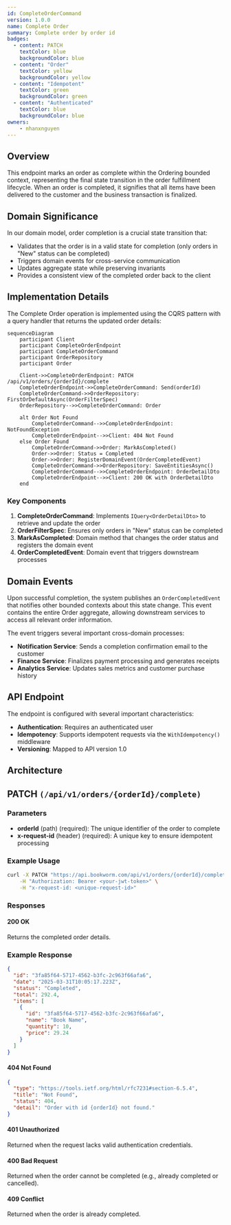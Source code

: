 ```yaml
---
id: CompleteOrderCommand
version: 1.0.0
name: Complete Order
summary: Complete order by order id
badges:
  - content: PATCH
    textColor: blue
    backgroundColor: blue
  - content: "Order"
    textColor: yellow
    backgroundColor: yellow
  - content: "Idempotent"
    textColor: green
    backgroundColor: green
  - content: "Authenticated"
    textColor: blue
    backgroundColor: blue
owners:
    - nhanxnguyen
---
```


## Overview

This endpoint marks an order as complete within the Ordering bounded context, representing the final state transition in the order fulfillment lifecycle. When an order is completed, it signifies that all items have been delivered to the customer and the business transaction is finalized.

## Domain Significance

In our domain model, order completion is a crucial state transition that:

- Validates that the order is in a valid state for completion (only orders in "New" status can be completed)
- Triggers domain events for cross-service communication
- Updates aggregate state while preserving invariants
- Provides a consistent view of the completed order back to the client

## Implementation Details

The Complete Order operation is implemented using the CQRS pattern with a query handler that returns the updated order details:

```mermaid
sequenceDiagram
    participant Client
    participant CompleteOrderEndpoint
    participant CompleteOrderCommand
    participant OrderRepository
    participant Order

    Client->>CompleteOrderEndpoint: PATCH /api/v1/orders/{orderId}/complete
    CompleteOrderEndpoint->>CompleteOrderCommand: Send(orderId)
    CompleteOrderCommand->>OrderRepository: FirstOrDefaultAsync(OrderFilterSpec)
    OrderRepository-->>CompleteOrderCommand: Order

    alt Order Not Found
        CompleteOrderCommand-->>CompleteOrderEndpoint: NotFoundException
        CompleteOrderEndpoint-->>Client: 404 Not Found
    else Order Found
        CompleteOrderCommand->>Order: MarkAsCompleted()
        Order->>Order: Status = Completed
        Order->>Order: RegisterDomainEvent(OrderCompletedEvent)
        CompleteOrderCommand->>OrderRepository: SaveEntitiesAsync()
        CompleteOrderCommand-->>CompleteOrderEndpoint: OrderDetailDto
        CompleteOrderEndpoint-->>Client: 200 OK with OrderDetailDto
    end
```

### Key Components

1. **CompleteOrderCommand**: Implements `IQuery<OrderDetailDto>` to retrieve and update the order
2. **OrderFilterSpec**: Ensures only orders in "New" status can be completed
3. **MarkAsCompleted**: Domain method that changes the order status and registers the domain event
4. **OrderCompletedEvent**: Domain event that triggers downstream processes

## Domain Events

Upon successful completion, the system publishes an `OrderCompletedEvent` that notifies other bounded contexts about this state change. This event contains the entire Order aggregate, allowing downstream services to access all relevant order information.

The event triggers several important cross-domain processes:

- **Notification Service**: Sends a completion confirmation email to the customer
- **Finance Service**: Finalizes payment processing and generates receipts
- **Analytics Service**: Updates sales metrics and customer purchase history

## API Endpoint

The endpoint is configured with several important characteristics:

- **Authentication**: Requires an authenticated user
- **Idempotency**: Supports idempotent requests via the `WithIdempotency()` middleware
- **Versioning**: Mapped to API version 1.0

## Architecture

<NodeGraph />

## PATCH `(/api/v1/orders/{orderId}/complete)`

### Parameters

- **orderId** (path) (required): The unique identifier of the order to complete
- **x-request-id** (header) (required): A unique key to ensure idempotent processing

### Example Usage

```bash
curl -X PATCH "https://api.bookworm.com/api/v1/orders/{orderId}/complete" \
    -H "Authorization: Bearer <your-jwt-token>" \
    -H "x-request-id: <unique-request-id>"
```

### Responses

#### <span className="text-green-500">200 OK</span>

Returns the completed order details.

<SchemaViewer file="response-200.json" maxHeight="500" id="response-200" />

### Example Response

```json title="200 OK"
{
  "id": "3fa85f64-5717-4562-b3fc-2c963f66afa6",
  "date": "2025-03-31T10:05:17.223Z",
  "status": "Completed",
  "total": 292.4,
  "items": [
    {
      "id": "3fa85f64-5717-4562-b3fc-2c963f66afa6",
      "name": "Book Name",
      "quantity": 10,
      "price": 29.24
    }
  ]
}
```

#### <span className="text-red-500">404 Not Found</span>

```json title="404 Not Found"
{
  "type": "https://tools.ietf.org/html/rfc7231#section-6.5.4",
  "title": "Not Found",
  "status": 404,
  "detail": "Order with id {orderId} not found."
}
```

#### <span className="text-red-500">401 Unauthorized</span>

Returned when the request lacks valid authentication credentials.

#### <span className="text-red-500">400 Bad Request</span>

Returned when the order cannot be completed (e.g., already completed or cancelled).

#### <span className="text-red-500">409 Conflict</span>

Returned when the order is already completed.
